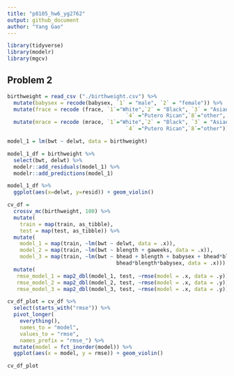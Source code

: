 ```yaml
---
title: "p8105_hw6_yg2762"
output: github_document
author: "Yang Gao"
---
```


```r
library(tidyverse)
library(modelr)
library(mgcv)
```

## Problem 2
```r
birthweight = read_csv ("./birthweight.csv") %>% 
  mutate(babysex = recode(babysex, `1` = "male", `2` = "female")) %>% 
  mutate(frace = recode (frace, `1`="White",`2` = "Black", `3` = "Asian", 
                                      `4` ="Putero Rican",`8`="other", `9` = "Unknown")) %>% 
  mutate(mrace = recode (mrace, `1`="White",`2` = "Black", `3` = "Asian", 
                                      `4` ="Putero Rican",`8`="other"))
```

```r
model_1 = lm(bwt ~ delwt, data = birthweight)
```

```r
model_1_df = birthweight %>% 
  select(bwt, delwt) %>% 
  modelr::add_residuals(model_1) %>% 
  modelr::add_predictions(model_1)
```

```r
model_1_df %>% 
  ggplot(aes(x=delwt, y=resid)) + geom_violin()
```


```r
cv_df = 
  crossv_mc(birthweight, 100) %>% 
  mutate(
    train = map(train, as_tibble),
    test = map(test, as_tibble)) %>% 
  mutate(
    model_1 = map(train, ~lm(bwt ~ delwt, data = .x)),
    model_2 = map(train, ~lm(bwt ~ blength + gaweeks, data = .x)),
    model_3 = map(train, ~lm(bwt ~ bhead + blength + babysex + bhead*blength + bhead*babysex + blength*babysex + 
                                   bhead*blength*babysex, data = .x))) %>% 
  mutate(
   rmse_model_1 = map2_dbl(model_1, test, ~rmse(model = .x, data = .y)),
   rmse_model_2 = map2_dbl(model_2, test, ~rmse(model = .x, data = .y)),
   rmse_model_3 = map2_dbl(model_3, test, ~rmse(model = .x, data = .y)))
```

```r
cv_df_plot = cv_df %>% 
  select(starts_with("rmse")) %>% 
  pivot_longer(
    everything(),
    names_to = "model", 
    values_to = "rmse",
    names_prefix = "rmse_") %>% 
  mutate(model = fct_inorder(model)) %>% 
  ggplot(aes(x = model, y = rmse)) + geom_violin()

cv_df_plot
```


